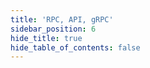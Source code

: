```yaml
---
title: 'RPC, API, gRPC'
sidebar_position: 6
hide_title: true
hide_table_of_contents: false
---
```



<PageTitle
  iconUrl="img/realio-icon.svg"
  title="Realio Public Endpoints"
  chainId="realionetwork_3301-1"
  version="v1.0.2"
/>

<Endpoints
  api="https://realio-api.noders.services"
  rpc="https://realio-rpc.noders.services"
  grpc="https://realio-grpc.noders.services:443"
  jsonRpc="https://realio-jsonrpc.noders.services"
/>
